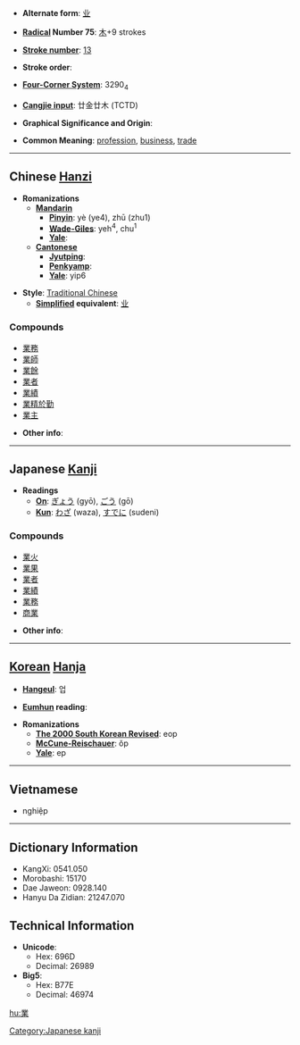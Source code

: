 * '''Alternate form''': [[业]]

* '''[[Wiktionary:Chinese radical index| Radical]] Number 75''': [[Wiktionary:Chinese radical index 木|木]]+9 strokes

* '''[[Wiktionary:Chinese total strokes index|Stroke number]]''': [[Wiktionary:Chinese total strokes index 13|13]]

* '''Stroke order''': 

* '''[[Wiktionary:Chinese four corner index|Four-Corner System]]''': 3290<sub>4</sub>

* '''[[Wiktionary:Chinese Cangjie index|Cangjie input]]''': 廿金廿木 (TCTD)

* '''Graphical Significance and Origin''': 

* '''Common Meaning''': [[profession]], [[business]], [[trade]]

----

== Chinese [[Hanzi]] ==

* '''Romanizations'''
** '''[[Mandarin]]'''
*** '''[[Pinyin]]''': yè (ye4), zhū (zhu1)
*** '''[[Wade-Giles]]''': yeh<sup>4</sup>, chu<sup>1</sup>
*** '''[[Yale]]''': 
** '''[[Cantonese]]'''
*** '''[[Jyutping]]''':
*** '''[[Penkyamp]]''': 
*** '''[[Yale]]''': yip6

* '''Style''': [[Traditional Chinese]] 
** '''[[Simplified Chinese|Simplified]] equivalent''': [[业]]

===Compounds===
*[[業務]]
*[[業師]]
*[[業餘]]
*[[業者]]
*[[業績]]
*[[業精於勤]]
*[[業主]]

* '''Other info''': 

----

== Japanese [[Kanji]] ==

* '''Readings'''
** '''[[On]]''': [[ぎょう]] (gyō), [[ごう]] (gō)
** '''[[Kun]]''': [[わざ]] (waza), [[すでに]] (sudeni)

===Compounds===
*[[業火]]
*[[業果]]
*[[業者]]
*[[業績]]
*[[業務]]
*[[商業]]

* '''Other info''':  

----

== [[Korean]] [[Hanja]] ==

* '''[[Hangeul]]''': 업

* '''[[Eumhun]] reading''': 

* '''Romanizations'''
** '''[[The 2000 South Korean Revised Romanization|The 2000 South Korean Revised]]''': eop
** '''[[McCune-Reischauer]]''': ŏp
** '''[[Yale]]''': ep

----

==Vietnamese==

*nghiệp

----
== Dictionary Information ==

* KangXi: 0541.050
* Morobashi: 15170
* Dae Jaweon: 0928.140
* Hanyu Da Zidian: 21247.070

== Technical Information ==

* '''Unicode''':
** Hex: 696D
** Decimal: 26989
* '''Big5''':
** Hex: B77E
** Decimal: 46974

[[Category:Japanese kanji]]
[[hu:業]]